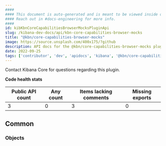 ```yaml
---
####
#### This document is auto-generated and is meant to be viewed inside our experimental, new docs system.
#### Reach out in #docs-engineering for more info.
####
id: kibKbnCoreCapabilitiesBrowserMocksPluginApi
slug: /kibana-dev-docs/api/kbn-core-capabilities-browser-mocks
title: "@kbn/core-capabilities-browser-mocks"
image: https://source.unsplash.com/400x175/?github
description: API docs for the @kbn/core-capabilities-browser-mocks plugin
date: 2022-09-25
tags: ['contributor', 'dev', 'apidocs', 'kibana', '@kbn/core-capabilities-browser-mocks']
---
```




Contact Kibana Core for questions regarding this plugin.

**Code health stats**

| Public API count  | Any count | Items lacking comments | Missing exports |
|-------------------|-----------|------------------------|-----------------|
| 3 | 0 | 3 | 0 |

## Common

### Objects
<DocDefinitionList data={kbnCoreCapabilitiesBrowserMocksObj.common.objects}/>

